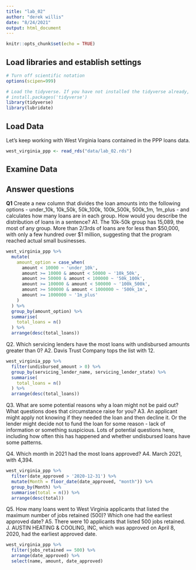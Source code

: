 ```yaml
---
title: "lab_02"
author: "derek willis"
date: "8/24/2021"
output: html_document
---
```


```r
knitr::opts_chunk$set(echo = TRUE)
```

## Load libraries and establish settings
```r
# Turn off scientific notation
options(scipen=999)

# Load the tidyverse. If you have not installed the tidyverse already, remove the # from the next line and run it first.  
# install.packages('tidyverse')
library(tidyverse)
library(lubridate)
```

## Load Data

Let's keep working with West Virginia loans contained in the PPP loans data.  

```r
west_virginia_ppp <- read_rds("data/lab_02.rds")
```

## Examine Data

## Answer questions

**Q1** Create a new column that divides the loan amounts into the following options - under_10k, 10k_50k, 50k_100k, 100k_500k, 500k_1m, 1m_plus - and calculates how many loans are in each group. How would you describe the distribution of loans in a sentence?
A1. The 10k-50k group has 15,089, the most of any group. More than 2/3rds of loans are for less than $50,000, with only a few hundred over $1 million, suggesting that the program reached actual small businesses.

```r
west_virginia_ppp %>%
  mutate(
    amount_option = case_when(
      amount < 10000 ~ 'under_10k',
      amount >= 10000 & amount < 50000 ~ '10k_50k',
      amount >= 50000 & amount < 100000 ~ '50k_100k',
      amount >= 100000 & amount < 500000 ~ '100k_500k',
      amount >= 500000 & amount < 1000000 ~ '500k_1m',
      amount >= 1000000 ~ '1m_plus'
    )
  ) %>%
  group_by(amount_option) %>%
  summarise(
    total_loans = n()
  ) %>%
  arrange(desc(total_loans))
```

Q2. Which servicing lenders have the most loans with undisbursed amounts greater than 0?
A2. Davis Trust Company tops the list with 12.

```r
west_virginia_ppp %>%
  filter(undisbursed_amount > 0) %>%
  group_by(servicing_lender_name, servicing_lender_state) %>%
  summarise(
    total_loans = n()
  ) %>%
  arrange(desc(total_loans))
```

Q3. What are some potential reasons why a loan might not be paid out? What questions does that circumstance raise for you?
A3. An applicant might apply not knowing if they needed the loan and then decline it. Or the lender might decide not to fund the loan for some reason - lack of information or something suspicious. Lots of potential questions here, including how often this has happened and whether undisbursed loans have some patterns.

Q4. Which month in 2021 had the most loans approved?
A4. March 2021, with 4,394.

```r
west_virginia_ppp %>%
  filter(date_approved > '2020-12-31') %>%
  mutate(Month = floor_date(date_approved, "month")) %>%
  group_by(Month) %>%
  summarise(total = n()) %>%
  arrange(desc(total))
```

Q5. How many loans went to West Virginia applicants that listed the maximum number of jobs retained (500)? Which one had the earliest approved date?
A5. There were 10 applicants that listed 500 jobs retained. J. AUSTIN HEATING & COOLING, INC, which was approved on April 8, 2020, had the earliest approved date.

```r
west_virginia_ppp %>%
  filter(jobs_retained == 500) %>%
  arrange(date_approved) %>%
  select(name, amount, date_approved)
```
